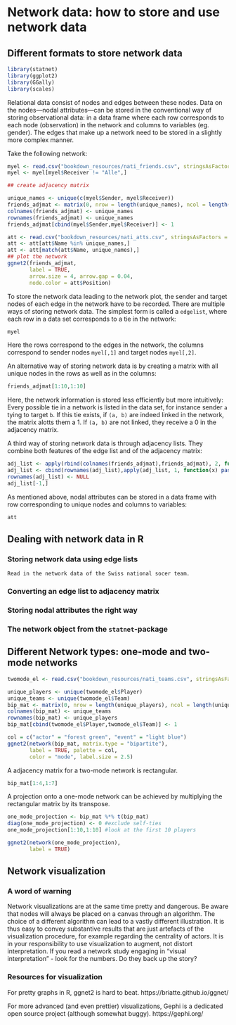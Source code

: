 # Network data: how to store and use network data {#nwdata}
## Different formats to store network data

```r
library(statnet)
library(ggplot2)
library(GGally)
library(scales)
```

Relational data consist of nodes and edges between these nodes. Data on the nodes---nodal attributes---can be stored in the conventional way of storing observational data: in a data frame where each row corresponds to each node (observation) in the network and columns to variables (eg. gender). 
The edges that make up a network need to be stored in a slightly more complex manner. 

Take the following network:

```r
myel <- read.csv("bookdown_resources/nati_friends.csv", stringsAsFactors = FALSE, encoding = "UTF-8")
myel <- myel[myel$Receiver != "Alle",]

## create adjacency matrix

unique_names <- unique(c(myel$Sender, myel$Receiver))
friends_adjmat <- matrix(0, nrow = length(unique_names), ncol = length(unique_names))
colnames(friends_adjmat) <- unique_names
rownames(friends_adjmat) <- unique_names
friends_adjmat[cbind(myel$Sender,myel$Receiver)] <- 1

att <- read.csv("bookdown_resources/nati_atts.csv", stringsAsFactors = FALSE, encoding = "UTF-8")
att <- att[att$Name %in% unique_names,]
att <- att[match(att$Name, unique_names),]
## plot the network
ggnet2(friends_adjmat,
       label = TRUE,
       arrow.size = 4, arrow.gap = 0.04, 
       node.color = att$Position)
```

To store the network data leading to the network plot, the sender and target nodes of each edge in the network have to be recorded. There are multiple ways of storing network data. The simplest form is called a `edgelist`, where each row in a data set corresponds to a tie in the network: 

```r
myel
```

Here the rows correspond to the edges in the network, the columns correspond to sender nodes `myel[,1]` and target nodes `myel[,2]`.

An alternative way of storing network data is by creating a matrix with all unique nodes in the rows as well as in the columns: 

```r
friends_adjmat[1:10,1:10]
```

Here, the network information is stored less efficiently but more intuitively: Every possible tie in a network is listed in the data set, for instance sender `a` tying to target `b`. If this tie exists, if
`(a, b)` are indeed linked in the network, the matrix alotts them a 1. If `(a, b)` are not linked, they receive a 0 in the adjacency matrix.

A third way of storing network data is through adjacency lists. They combine both features of the edge list and of the adjacency matrix: 

```r
adj_list <- apply(rbind(colnames(friends_adjmat),friends_adjmat), 2, function(x) ifelse(x == 1,x[1],""))
adj_list <- cbind(rownames(adj_list),apply(adj_list, 1, function(x) paste(x[x !=""], collapse = ",")))
rownames(adj_list) <- NULL
adj_list[-1,]
```


As mentioned above, nodal attributes can be stored in a data frame with row corresponding to unique nodes and columns to variables: 

```r
att
```

## Dealing with network data in R

### Storing network data using edge lists





```block
Read in the network data of the Swiss national socer team.
```

### Converting an edge list to adjacency matrix



### Storing nodal attributes the right way



### The network object from the `statnet`-package



## Different Network types: one-mode and two-mode networks

```r
twomode_el <- read.csv("bookdown_resources/nati_teams.csv", stringsAsFactors = FALSE, encoding = "UTF-8")

unique_players <- unique(twomode_el$Player)
unique_teams <- unique(twomode_el$Team)
bip_mat <- matrix(0, nrow = length(unique_players), ncol = length(unique_teams))
colnames(bip_mat) <- unique_teams
rownames(bip_mat) <- unique_players
bip_mat[cbind(twomode_el$Player,twomode_el$Team)] <- 1

col = c("actor" = "forest green", "event" = "light blue")
ggnet2(network(bip_mat, matrix.type = "bipartite"), 
       label = TRUE, palette = col,
       color = "mode", label.size = 2.5)

```

A adjacency matrix for a two-mode network is rectangular.

```r
bip_mat[1:4,1:7]
```

A projection onto a one-mode network can be achieved by multiplying the rectangular matrix by its transpose.

```r
one_mode_projection <- bip_mat %*% t(bip_mat)
diag(one_mode_projection) <- 0 #exclude self-ties
one_mode_projection[1:10,1:10] #look at the first 10 players
```

```r
ggnet2(network(one_mode_projection),
       label = TRUE)
```


## Network visualization

### A word of warning

Network visualizations are at the same time pretty and dangerous. Be aware that nodes will always be placed on a canvas through an algorithm. The choice of a different algorithm can lead to a vastly different illustration. It is thus easy to convey substantive results that are just artefacts of the visualization procedure, for example regarding the centrality of actors. It is in your responsibility to use visualization to augment, not distort interpretation. If you read a network study engaging in "visual interpretation" - look for the numbers. Do they back up the story?

### Resources for visualization

For pretty graphs in R, ggnet2 is hard to beat. https://briatte.github.io/ggnet/

For more advanced (and even prettier) visualizations, Gephi is a dedicated open source project (although somewhat buggy). https://gephi.org/


